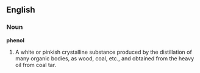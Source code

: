 ==English==

===Noun===

'''phenol'''

#A white or pinkish crystalline substance produced by the distillation of many organic bodies, as wood, coal, etc., and obtained from the heavy oil from coal tar.